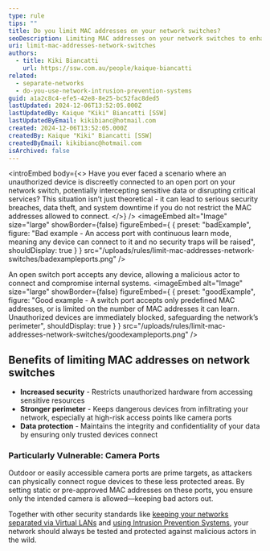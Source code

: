 ```yaml
---
type: rule
tips: ""
title: Do you limit MAC addresses on your network switches?
seoDescription: Limiting MAC addresses on your network switches to enhance security, control access, and optimize network performance. Learn how and why to implement MAC address restrictions effectively.
uri: limit-mac-addresses-network-switches
authors:
  - title: Kiki Biancatti
    url: https://ssw.com.au/people/kaique-biancatti
related:
  - separate-networks
  - do-you-use-network-intrusion-prevention-systems
guid: a1a2c8c4-efe5-42e8-8e25-bc52fac8ded5
lastUpdated: 2024-12-06T13:52:05.000Z
lastUpdatedBy: Kaique "Kiki" Biancatti [SSW]
lastUpdatedByEmail: kikibianc@hotmail.com
created: 2024-12-06T13:52:05.000Z
createdBy: Kaique "Kiki" Biancatti [SSW]
createdByEmail: kikibianc@hotmail.com
isArchived: false
---
```


<introEmbed
  body={<>
Have you ever faced a scenario where an unauthorized device is discreetly connected to an open port on your network switch, potentially intercepting sensitive data or disrupting critical services? This situation isn’t just theoretical - it can lead to serious security breaches, data theft, and system downtime if you do not restrict the MAC addresses allowed to connect.
  </>}
/>
<imageEmbed
  alt="Image"
  size="large"
  showBorder={false}
  figureEmbed={ {
    preset: "badExample",
    figure: "Bad example - An access port with continuous learn mode, meaning any device can connect to it and no security traps will be raised",
    shouldDisplay: true
  } }
  src="/uploads/rules/limit-mac-addresses-network-switches/badexampleports.png"
/>

An open switch port accepts any device, allowing a malicious actor to connect and compromise internal systems.
<imageEmbed
  alt="Image"
  size="large"
  showBorder={false}
  figureEmbed={ {
    preset: "goodExample",
    figure: "Good example - A switch port accepts only predefined MAC addresses, or is limited on the number of MAC addresses it can learn. Unauthorized devices are immediately blocked, safeguarding the network’s perimeter",
    shouldDisplay: true
  } }
  src="/uploads/rules/limit-mac-addresses-network-switches/goodexampleports.png"
/>

## Benefits of limiting MAC addresses on network switches

* **Increased security** - Restricts unauthorized hardware from accessing sensitive resources
* **Stronger perimeter** - Keeps dangerous devices from infiltrating your network, especially at high-risk access points like camera ports
* **Data protection** - Maintains the integrity and confidentiality of your data by ensuring only trusted devices connect

### Particularly Vulnerable: Camera Ports

Outdoor or easily accessible camera ports are prime targets, as attackers can physically connect rogue devices to these less protected areas. By setting static or pre-approved MAC addresses on these ports, you ensure only the intended camera is allowed—keeping bad actors out.

Together with other security standards like [keeping your networks separated via Virtual LANs](/separate-networks/) and [using Intrusion Prevention Systems](/do-you-use-network-intrusion-prevention-systems/), your network should always be tested and protected against malicious actors in the wild.
